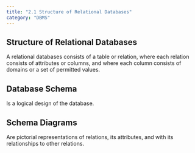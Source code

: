 ```yaml
---
title: "2.1 Structure of Relational Databases"
category: "DBMS"
---
```


## Structure of Relational Databases
A relational databases consists of a table or relation, where each relation 
consists of attributes or columns, and where each column consists of domains 
or a set of permitted values.

## Database Schema
Is a logical design of the database.

## Schema Diagrams
Are pictorial representations of relations, its attributes, and with its relationships 
to other relations.

